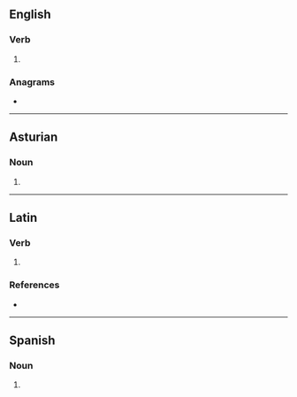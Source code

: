 {{also|condonés}}

==English==

===Verb===
{{head|en|verb form}}

# {{en-third-person singular of|condone}}

===Anagrams===
* {{l|en|endocons}}

----

==Asturian==

===Noun===
{{head|ast|noun form|g=m-p}}

# {{plural of|condón|lang=ast}}

----

==Latin==

===Verb===
{{la-verb-form|condōnēs}}

# {{inflection of|condōnō||2|s|pres|actv|subj|lang=la}}

===References===
* {{R:du Cange}}

----

==Spanish==

===Noun===
{{head|es|noun form|g=m-p}}

# {{plural of|condón|lang=es}}